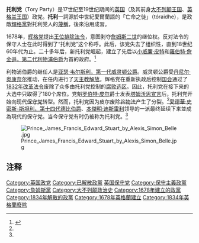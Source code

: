 {{NoteTA
|G1=PoliticiansUK
}}
{{Infobox political party
|name = 托利党
|colorcode={{Party meta/color/托利黨}}
|logo = [[File:Royal_Oak.png|200px]]
| leader1_title = 領袖
| leader1_name = {{plainlist|
* [[詹姆斯二世_(英格蘭)|詹姆斯二世]]
* {{le|詹姆斯·巴特勒|James Butler, 1st Duke of Ormond}}
*[[小威廉·皮特|小威廉·皮特]]
*[[第二代利物浦伯爵羅伯特·詹金遜|羅伯特·詹金遜]]
*[[第一代威靈頓公爵阿瑟·韋爾斯利|阿瑟·韋爾斯利]]
*[[罗伯特·皮尔|羅拔·卑利]]
}}
|founded = 1678年
|dissolved = 1834年
|ideology = [[英國保守主義|英國保守主義]]<br/>[[保守主義|保守主義]]<br/>[[君主主義|君主主義]]<br/>{{le|保王黨主義|Tory}}
|international = 無
|predecessor= [[骑士党|骑士党]]
|successor = [[保守黨_(英國)|保守黨]]
|position = [[中間偏右|中間偏右]]至[[右翼|右翼]]
|religion = [[聖公宗|聖公宗]]
|colours = {{color box|{{Party_meta/color/托利党}}}} [[藍色|藍色]]
}}

'''托利党'''（Tory Party）是17世纪至19世纪期间的[[大不列颠及爱尔兰联合王国|英国]]（及其前身[[大不列颠王国|大不列颠王国]]、[[英格兰王国|英格兰王国]]）政党。'''托利'''一詞源於中世紀愛爾蘭語的「亡命之徒」（tóraidhe），是政敵[[輝格黨_(英國)|輝格黨]]對托利党人的[[蔑稱|蔑稱]]，後來沿用成習。

1678年，[[辉格党_(英国)|辉格党]]提出[[王位排除法令|王位排除法令]]，意图剥夺[[詹姆斯二世_(英格兰)|詹姆斯二世]]的继位权。反对法令的保守人士在此时得到了“托利党”这个称呼。此后，该党失去了组织性，直到18世纪60年代为止。二十多年后，新托利党崛起，建立了先后以[[小威廉·皮特|小威廉·皮特]]和[[羅伯特·詹金遜，第二代利物浦伯爵|羅伯特·詹金遜，第二代利物浦伯爵]]为首的政府。<ref name="consoff">{{Cite web
 | last = Cooke
 | first = Alistair
 | title = A Brief History of the Conservatives
 | publisher = Conservative Research Department
 | date = August 2008
 | url = http://www.conservatives.com/~/media/Files/Downloadable%20Files/A%20Party%20History.ashx?dl=true
 | format = PDF
 | accessdate = 27 April 2010
 | archive-url = https://web.archive.org/web/20100430004923/http://www.conservatives.com/~/media/Files/Downloadable%20Files/A%20Party%20History.ashx?dl=true
 | archive-date = 2010-04-30
 | dead-url = yes
 }}</ref>

利物浦伯爵的继任人是[[亚瑟·韦尔斯利，第一代威灵顿公爵|亚瑟·韦尔斯利，第一代威灵顿公爵]]。威灵顿公爵受[[丹尼尔·奥康奈尔|丹尼尔·奥康奈尔]]推动，在任内进行了[[天主教解放|天主教解放]]。辉格党在重新执政后控制[[英国国会|国会]]通过了[[1832年改革法令|1832年改革法令]]废除了众多由托利党控制的[[腐败选区|腐败选区]]。因此，托利党在接下来的大选中只取得了180个席位。党魁[[罗伯特·皮尔|罗伯特·皮尔]]爵士发表[[塔姆沃思宣言|塔姆沃思宣言]]后，托利党开始向现代[[保守党_(英国)|保守党]]转型。然而，托利党因为皮尔废除[[谷物法|谷物法]]产生了分裂。<ref name = "consoff"/>[[愛德華·史密斯-斯坦利，第十四代德比伯爵|愛德華·史密斯-斯坦利，第十四代德比伯爵]]、[[本傑明·迪斯雷利|本傑明·迪斯雷利]]领导的一派最终延续下来並成為現代的保守党。当今保守党有时仍被称为托利党。<ref name="consoff"/>

[[File:Prince_James_Francis_Edward_Stuart_by_Alexis_Simon_Belle.jpg|thumb]]

== 注释 ==
{{reflist}}

[[Category:英国政党|Category:英国政党]]
[[Category:已解散政黨|Category:已解散政黨]]
[[Category:英国保守党|]]
[[Category:保守主義政黨|Category:保守主義政黨]]
[[Category:詹姆斯黨|Category:詹姆斯黨]]
[[Category:大不列颠政治史|Category:大不列颠政治史]]
[[Category:1678年建立的政黨|Category:1678年建立的政黨]]
[[Category:1834年解散的政黨|Category:1834年解散的政黨]]
[[Category:1678年英格蘭建立|Category:1678年英格蘭建立]]
[[Category:1834年英格蘭廢除|Category:1834年英格蘭廢除]]
